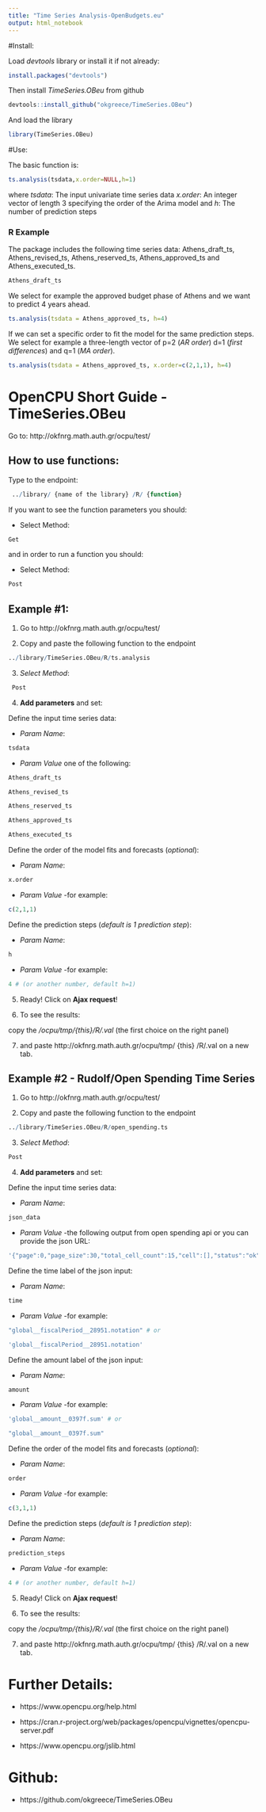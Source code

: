```yaml
---
title: "Time Series Analysis-OpenBudgets.eu"
output: html_notebook
---
```


#Install:

Load *devtools* library or install it if not already:

```r
install.packages("devtools")
```

Then install *TimeSeries.OBeu* from github

```r
devtools::install_github("okgreece/TimeSeries.OBeu")
```

And load the library

```r
library(TimeSeries.OBeu)
```

#Use:

The basic function is: 
```r
ts.analysis(tsdata,x.order=NULL,h=1)
```

where *tsdata*: The input univariate time series data
*x.order*: An integer vector of length 3 specifying the order of the Arima model
and *h*: The number of prediction steps

### R Example

The package includes the following time series data: Athens_draft_ts, Athens_revised_ts, Athens_reserved_ts, Athens_approved_ts and Athens_executed_ts.

```r
Athens_draft_ts
```

We select for example the approved budget phase of Athens and we want to predict 4 years ahead.

```r
ts.analysis(tsdata = Athens_approved_ts, h=4)
```

If we can set a specific order to fit the model for the same prediction steps. We select for example a three-length vector of p=2 (*AR order*) d=1 (*first differences*) and q=1 (*MA order*).

```r
ts.analysis(tsdata = Athens_approved_ts, x.order=c(2,1,1), h=4)
```



# OpenCPU Short Guide - TimeSeries.OBeu

Go to: http://okfnrg.math.auth.gr/ocpu/test/

## How to use functions:

Type to the endpoint:

```r
 ../library/ {name of the library} /R/ {function}
```

If you want to see the function parameters you should: 

+ Select Method:
```r
Get
```

and in order to run a function you should:

+ Select Method:
```r
Post
```


## Example #1:

1. Go to http://okfnrg.math.auth.gr/ocpu/test/

2. Copy and paste the following function to the endpoint 
```r
../library/TimeSeries.OBeu/R/ts.analysis
```

3. *Select Method*:
```r
 Post
```

4. **Add parameters** and set:

Define the input time series data:

+ *Param Name*:
 
```r
tsdata
```

+ *Param Value* one of the following:
 
```r
Athens_draft_ts

Athens_revised_ts

Athens_reserved_ts

Athens_approved_ts

Athens_executed_ts
```


Define the order of the model fits and forecasts (*optional*):

+ *Param Name*: 
```r
x.order
```

+ *Param Value* -for example: 
```r
c(2,1,1)
```

Define the prediction steps (*default is 1 prediction step*):

+ *Param Name*: 
```r
h
```

+ *Param Value* -for example:
```r
4 # (or another number, default h=1)
```


5. Ready! Click on **Ajax request**!

6. To see the results: 

copy the */ocpu/tmp/{this}/R/.val* (the first choice on the right panel)

7. and paste http://okfnrg.math.auth.gr/ocpu/tmp/ {this} /R/.val on a new tab.



## Example #2 - Rudolf/Open Spending Time Series

1. Go to http://okfnrg.math.auth.gr/ocpu/test/

2. Copy and paste the following function to the endpoint 
```r
../library/TimeSeries.OBeu/R/open_spending.ts
```

3. *Select Method*:
```r
Post
```

4. **Add parameters** and set:

Define the input time series data:

+ *Param Name*:
 
```r
json_data
```

+ *Param Value* -the following output from open spending api or you can provide the json URL:
 
```r
'{"page":0,"page_size":30,"total_cell_count":15,"cell":[],"status":"ok","cells":[{"global__fiscalPeriod__28951.notation":"2002","global__amount__0397f.sum":290501420.64,"global__amount__0397f__CZK.sum":9210928544.2325,"_count":4805},{"global__fiscalPeriod__28951.notation":"2003","global__amount__0397f.sum":311242291.07,"global__amount__0397f__CZK.sum":9832143974.9013,"_count":4988},{"global__fiscalPeriod__28951.notation":"2004","global__amount__0397f.sum":5268500701.1,"global__amount__0397f__CZK.sum":170688885714.24,"_count":10055},{"global__fiscalPeriod__28951.notation":"2005","global__amount__0397f.sum":2542887761.01,"global__amount__0397f__CZK.sum":77204615312.025,"_count":2032},{"global__fiscalPeriod__28951.notation":"2006","global__amount__0397f.sum":14803951786.68,"global__amount__0397f__CZK.sum":429758720367.32,"_count":13632},{"global__fiscalPeriod__28951.notation":"2007","global__amount__0397f.sum":16188514346.44,"global__amount__0397f__CZK.sum":445588857385.76,"_count":22798},{"global__fiscalPeriod__28951.notation":"2008","global__amount__0397f.sum":18231035815.89,"global__amount__0397f__CZK.sum":480643028250.12,"_count":24176},{"global__fiscalPeriod__28951.notation":"2009","global__amount__0397f.sum":19079541164.68,"global__amount__0397f__CZK.sum":511808691742.54,"_count":26250},{"global__fiscalPeriod__28951.notation":"2010","global__amount__0397f.sum":22738650575.01,"global__amount__0397f__CZK.sum":597685430364.14,"_count":87667},{"global__fiscalPeriod__28951.notation":"2011","global__amount__0397f.sum":24961375670.57,"global__amount__0397f__CZK.sum":626230992823.26,"_count":134352},{"global__fiscalPeriod__28951.notation":"2012","global__amount__0397f.sum":261513607691.41,"global__amount__0397f__CZK.sum":7030666436872.5,"_count":147556},{"global__fiscalPeriod__28951.notation":"2013","global__amount__0397f.sum":268946402299.09,"global__amount__0397f__CZK.sum":7226220232913.8,"_count":150079},{"global__fiscalPeriod__28951.notation":"2014","global__amount__0397f.sum":255222816704.9,"global__amount__0397f__CZK.sum":6907598086283.4,"_count":176019},{"global__fiscalPeriod__28951.notation":"2015","global__amount__0397f.sum":22976062973.62,"global__amount__0397f__CZK.sum":636276111928.46,"_count":213777},{"global__fiscalPeriod__28951.notation":"2016","global__amount__0397f.sum":12051686541.16,"global__amount__0397f__CZK.sum":325672725401.77,"_count":161797}],"order":[["global__fiscalPeriod__28951.fiscalPeriod","asc"]],"aggregates":["","_count"],"summary":{"global__amount__0397f.sum":945126777743.27,"global__amount__0397f__CZK.sum":25485085887878},"attributes":[""]}'
```


Define the time label of the json input:

+ *Param Name*: 
```r
time
```

+ *Param Value* -for example: 
```r
"global__fiscalPeriod__28951.notation" # or

'global__fiscalPeriod__28951.notation'
```

Define the amount label of the json input:

+ *Param Name*: 
```r
amount
```

+ *Param Value* -for example:
```r
'global__amount__0397f.sum' # or

"global__amount__0397f.sum"
```

Define the order of the model fits and forecasts (*optional*):

+ *Param Name*: 
```r
order
```

+ *Param Value* -for example: 
```r
c(3,1,1)
```

Define the prediction steps (*default is 1 prediction step*):

+ *Param Name*: 
```r
prediction_steps
```

+ *Param Value* -for example:
```r
4 # (or another number, default h=1)
```


5. Ready! Click on **Ajax request**!

6. To see the results: 

copy the */ocpu/tmp/{this}/R/.val* (the first choice on the right panel)

7. and paste http://okfnrg.math.auth.gr/ocpu/tmp/ {this} /R/.val on a new tab.


# Further Details:

+ https://www.opencpu.org/help.html

+ https://cran.r-project.org/web/packages/opencpu/vignettes/opencpu-server.pdf

+ https://www.opencpu.org/jslib.html

# Github:

+ https://github.com/okgreece/TimeSeries.OBeu


